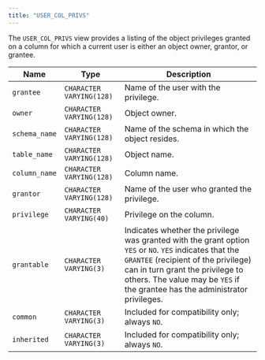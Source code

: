 ```yaml
---
title: "USER_COL_PRIVS"
---
```


<div id="user_col_privs" class="registered_link"></div>

The `USER_COL_PRIVS` view provides a listing of the object privileges granted on a column for which a current user is either an object owner, grantor, or grantee.

| Name          | Type                     | Description                                                                                                                                                                                                                                                         |
| ------------- | ------------------------ | ------------------------------------------------------------------------------------------------------------------------------------------------------------------------------------------------------------------------------------------------------------------- |
| `grantee`     | `CHARACTER VARYING(128)` | Name of the user with the privilege.                                                                                                                                                                                                                                |
| `owner`       | `CHARACTER VARYING(128)` | Object owner.                                                                                                                                                                                                                                                       |
| `schema_name` | `CHARACTER VARYING(128)` | Name of the schema in which the object resides.                                                                                                                                                                                                                     |
| `table_name`  | `CHARACTER VARYING(128)` | Object name.                                                                                                                                                                                                                                                        |
| `column_name` | `CHARACTER VARYING(128)` | Column name.                                                                                                                                                                                                                                                        |
| `grantor`     | `CHARACTER VARYING(128)` | Name of the user who granted the privilege.                                                                                                                                                                                                                         |
| `privilege`   | `CHARACTER VARYING(40)`  | Privilege on the column.                                                                                                                                                                                                                                            |
| `grantable`   | `CHARACTER VARYING(3)`   | Indicates whether the privilege was granted with the grant option `YES` or `NO`. `YES` indicates that the `GRANTEE` (recipient of the privilege) can in turn grant the privilege to others. The value may be `YES` if the grantee has the administrator privileges. |
| `common`      | `CHARACTER VARYING(3)`   | Included for compatibility only; always `NO`.                                                                                                                                                                                                                       |
| `inherited`   | `CHARACTER VARYING(3)`   | Included for compatibility only; always `NO`.                                                                                                                                                                                                                       |
